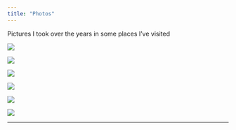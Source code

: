 ```yaml
---
title: "Photos"
---
```


Pictures I took over the years in some places I've visited

![](/photos/bambu.jpg)

![](/photos/san-francisco.jpg)

![](/photos/boston.jpg)

![](/photos/mit.jpg)

![](/photos/santa-cruz.jpg)

![](/photos/amarante.jpg)

------------------------------------------------------------------------
